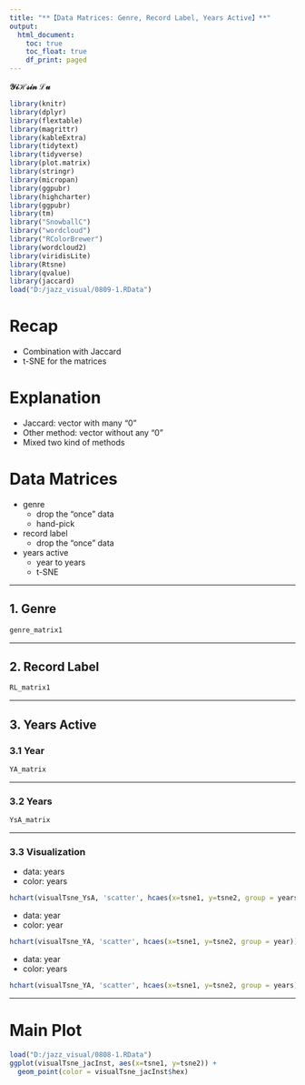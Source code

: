 ```yaml
---
title: "**【Data Matrices: Genre, Record Label, Years Active】**"
output: 
  html_document:
    toc: true
    toc_float: true
    df_print: paged
---
```


**$\mathcal{YiHsin}\;\mathcal{Lu}$**


```r
library(knitr)
library(dplyr)
library(flextable)
library(magrittr)
library(kableExtra)
library(tidytext)
library(tidyverse)
library(plot.matrix)
library(stringr)
library(micropan)
library(ggpubr)
library(highcharter)
library(ggpubr)
library(tm)
library("SnowballC")
library("wordcloud")
library("RColorBrewer")
library(wordcloud2)
library(viridisLite)
library(Rtsne)
library(qvalue)
library(jaccard)
load("D:/jazz_visual/0809-1.RData")
```

# **Recap**

* Combination with Jaccard
* t-SNE for the matrices

# **Explanation**

* Jaccard: vector with many "0"
* Other method: vector without any "0"
* Mixed two kind of methods

# **Data Matrices**

* genre
  + drop the "once" data
  + hand-pick
* record label
  + drop the "once" data
* years active
  + year to years
  + t-SNE
  
****  

## **1. Genre**

```r
genre_matrix1
```

****

## **2. Record Label**

```r
RL_matrix1
```

****

## **3. Years Active**

### **3.1 Year**

```r
YA_matrix
```

****

### **3.2 Years**

```r
YsA_matrix
```

****

### **3.3 Visualization**

* data: years
* color: years
```r
hchart(visualTsne_YsA, 'scatter', hcaes(x=tsne1, y=tsne2, group = years))
```
* data: year
* color: year
```r
hchart(visualTsne_YA, 'scatter', hcaes(x=tsne1, y=tsne2, group = year))
```
* data: year
* color: years
```r
hchart(visualTsne_YA, 'scatter', hcaes(x=tsne1, y=tsne2, group = years))
```

****

# **Main Plot**

```r
load("D:/jazz_visual/0808-1.RData")
ggplot(visualTsne_jacInst, aes(x=tsne1, y=tsne2)) +
  geom_point(color = visualTsne_jacInst$hex)
```
